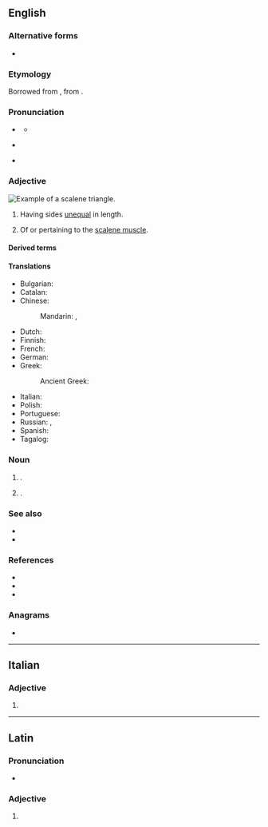 {{also|scalène}}

==English==
{{wp}}

===Alternative forms===
* {{alter|en|scalenus}} {{q|noun}}

===Etymology===
Borrowed from {{bor|en|LL.|scalēnus||of unequal sides}}, from {{bor|en|grc|σκᾰληνός|gloss=uneven, unequal}}.

===Pronunciation===
* {{a|RP}} {{IPA|en|/ˈskeɪ.liːn/}}
** {{audio|en|LL-Q1860 (eng)-Vealhurl-scalene.wav|Audio (RP)}}
* {{a|GA}} {{IPA|en|/ˈskeɪˌlin/|/skeɪˈlin/}}
* {{rhymes|en|iːn}}

===Adjective===
[[Image:Triangle.Scalene.svg|thumb|right|Example of a scalene triangle.]]
{{en-adj|-}}

# {{lb|en|trigonometry}} Having sides [[unequal]] in length.
#: {{ux|en|'''scalene''' triangle}}
# {{lb|en|anatomy}} Of or pertaining to the [[scalene muscle]].

====Derived terms====
{{col2|en
|interscalene
|intrascalene
|scalene muscle
|scalene triangle
|scaleno-}}

====Translations====
{{trans-top|having sides unequal in length}}
* Bulgarian: {{t+|bg|разностранен}}
* Catalan: {{t|ca|escalè}}
* Chinese:
*: Mandarin: {{t|cmn|不等邊的}}, {{t|cmn|不等边的|tr=bùděngbiānde}}
* Dutch: {{t|nl|ongelijkzijdig}}
* Finnish: {{t|fi|erisivuinen}}
* French: {{t+|fr|scalène}}
* German: {{t|de|ungleichseitig}}
* Greek: {{t+|el|σκαληνός}}
*: Ancient Greek: {{t|grc|σκαληνός}}
{{trans-mid}}
* Italian: {{t+|it|scaleno}}
* Polish: {{t|pl|różnoboczny|m}}
* Portuguese: {{t|pt|escaleno|m}}
* Russian: {{t+|ru|неравносторо́нний|m}}, {{t+|ru|разносторо́нний|m}}
* Spanish: {{t|es|escaleno}}
* Tagalog: {{t|tl|tagibang}}
{{trans-bottom}}

===Noun===
{{en-noun}}

# {{lb|en|muscle}} {{ellipsis of|en|scalene muscle}}.
# {{lb|en|trigonometry}} {{ellipsis of|en|scalene triangle}}.

===See also===
* {{l|en|equilateral}}
* {{l|en|isosceles}}

===References===
* {{R:Lexico}}
* {{R:Lexico|scalenus}}
* {{R:MWO}}

===Anagrams===
* {{anagrams|en|a=aceelns|Senecal|canelés|cleanse|elances|enlaces|enscale}}

----

==Italian==

===Adjective===
{{head|it|adjective form}}

# {{feminine plural of|it|scaleno}}

----

==Latin==

===Pronunciation===
* {{la-IPA|scalēne}}

===Adjective===
{{la-adj-form|scalēne}}

# {{infl of|la|scalēnus||voc|m|s}}